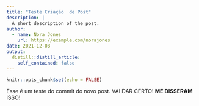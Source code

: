 ```yaml
---
title: "Teste Criação  de Post"
description: |
  A short description of the post.
author:
  - name: Nora Jones
    url: https://example.com/norajones
date: 2021-12-08
output:
  distill::distill_article:
    self_contained: false
---
```


```r
knitr::opts_chunk$set(echo = FALSE)
```

Esse é um teste do commit do novo post. VAI DAR CERTO! **ME DISSERAM** ISSO!
